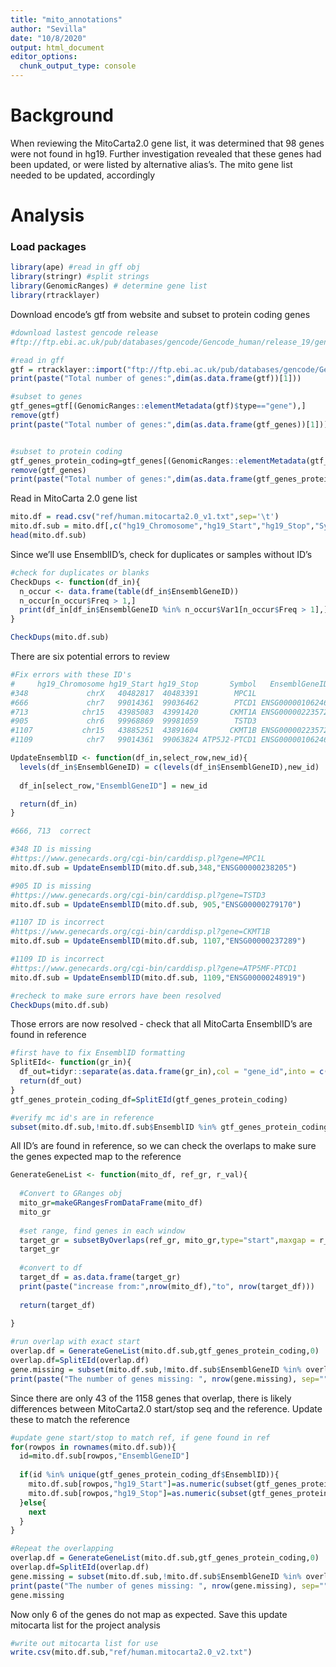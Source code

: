 ---
title: "mito_annotations"
author: "Sevilla"
date: "10/8/2020"
output: html_document
editor_options: 
  chunk_output_type: console
---

# Background
When reviewing the MitoCarta2.0 gene list, it was determined that 98 genes were not found in hg19. Further investigation revealed that these genes had been updated, or were listed by alternative alias's. The mito gene list needed to be updated, accordingly

# Analysis
### Load packages
```{r message=FALSE,warning=FALSE}
library(ape) #read in gff obj
library(stringr) #split strings
library(GenomicRanges) # determine gene list
library(rtracklayer)
```


Download encode's gtf from website and subset to protein coding genes
```{r}
#download lastest gencode release
#ftp://ftp.ebi.ac.uk/pub/databases/gencode/Gencode_human/release_19/gencode.v19.annotation.gff3.gz

#read in gff
gtf = rtracklayer::import("ftp://ftp.ebi.ac.uk/pub/databases/gencode/Gencode_human/release_19/gencode.v19.annotation.gtf.gz")
print(paste("Total number of genes:",dim(as.data.frame(gtf))[1]))

#subset to genes
gtf_genes=gtf[(GenomicRanges::elementMetadata(gtf)$type=="gene"),]
remove(gtf)
print(paste("Total number of genes:",dim(as.data.frame(gtf_genes))[1]))


#subset to protein coding
gtf_genes_protein_coding=gtf_genes[(GenomicRanges::elementMetadata(gtf_genes)$gene_type=="protein_coding"),]
remove(gtf_genes)
print(paste("Total number of genes:",dim(as.data.frame(gtf_genes_protein_coding))[1]))

```

Read in MitoCarta 2.0 gene list
```{r}
mito.df = read.csv("ref/human.mitocarta2.0_v1.txt",sep='\t')
mito.df.sub = mito.df[,c("hg19_Chromosome","hg19_Start","hg19_Stop","Symbol", "EnsemblGeneID","MCARTA2.0_score")]
head(mito.df.sub)
```

Since we'll use EnsemblID's, check for duplicates or samples without ID's
```{r}
#check for duplicates or blanks 
CheckDups <- function(df_in){
  n_occur <- data.frame(table(df_in$EnsemblGeneID))
  n_occur[n_occur$Freq > 1,]
  print(df_in[df_in$EnsemblGeneID %in% n_occur$Var1[n_occur$Freq > 1],])
}

CheckDups(mito.df.sub)
```

There are six potential errors to review
```{r}
#Fix errors with these ID's
#     hg19_Chromosome hg19_Start hg19_Stop       Symbol   EnsemblGeneID MCARTA2.0_score
#348             chrX   40482817  40483391        MPC1L                         20.0388
#666             chr7   99014361  99036462        PTCD1 ENSG00000106246         11.8591
#713            chr15   43985083  43991420       CKMT1A ENSG00000223572         10.6859
#905             chr6   99968869  99981059        TSTD3                          6.0678
#1107           chr15   43885251  43891604       CKMT1B ENSG00000223572         -3.7420
#1109            chr7   99014361  99063824 ATP5J2-PTCD1 ENSG00000106246         -3.7840

UpdateEnsemblID <- function(df_in,select_row,new_id){
  levels(df_in$EnsemblGeneID) = c(levels(df_in$EnsemblGeneID),new_id)
  
  df_in[select_row,"EnsemblGeneID"] = new_id

  return(df_in)
}

#666, 713  correct

#348 ID is missing
#https://www.genecards.org/cgi-bin/carddisp.pl?gene=MPC1L
mito.df.sub = UpdateEnsemblID(mito.df.sub,348,"ENSG00000238205")

#905 ID is missing
#https://www.genecards.org/cgi-bin/carddisp.pl?gene=TSTD3
mito.df.sub = UpdateEnsemblID(mito.df.sub, 905,"ENSG00000279170")

#1107 ID is incorrect
#https://www.genecards.org/cgi-bin/carddisp.pl?gene=CKMT1B
mito.df.sub = UpdateEnsemblID(mito.df.sub, 1107,"ENSG00000237289")

#1109 ID is incorrect
#https://www.genecards.org/cgi-bin/carddisp.pl?gene=ATP5MF-PTCD1
mito.df.sub = UpdateEnsemblID(mito.df.sub, 1109,"ENSG00000248919")

#recheck to make sure errors have been resolved
CheckDups(mito.df.sub)
```

Those errors are now resolved - check that all MitoCarta EnsemblID's are found in reference
```{r}
#first have to fix EnsemblID formatting
SplitEId<- function(gr_in){
  df_out=tidyr::separate(as.data.frame(gr_in),col = "gene_id",into = c("EnsemblID","EnsemblID_version"),sep = "[.]",remove = TRUE)
  return(df_out)
}
gtf_genes_protein_coding_df=SplitEId(gtf_genes_protein_coding)

#verify mc id's are in reference
subset(mito.df.sub,!mito.df.sub$EnsemblID %in% gtf_genes_protein_coding_df$EnsemblID)

```

All ID's are found in reference, so we can check the overlaps to make sure the genes expected map to the reference
```{r}
GenerateGeneList <- function(mito_df, ref_gr, r_val){
  
  #Convert to GRanges obj
  mito_gr=makeGRangesFromDataFrame(mito_df)
  mito_gr
  
  #set range, find genes in each window
  target_gr = subsetByOverlaps(ref_gr, mito_gr,type="start",maxgap = r_val)
  target_gr
  
  #convert to df
  target_df = as.data.frame(target_gr)
  print(paste("increase from:",nrow(mito_df),"to", nrow(target_df)))
  
  return(target_df)
  
}

#run overlap with exact start 
overlap.df = GenerateGeneList(mito.df.sub,gtf_genes_protein_coding,0)
overlap.df=SplitEId(overlap.df)
gene.missing = subset(mito.df.sub,!mito.df.sub$EnsemblGeneID %in% overlap.df$EnsemblID)
print(paste("The number of genes missing: ", nrow(gene.missing), sep=""))

```

Since there are only 43 of the 1158 genes that overlap, there is likely differences between MitoCarta2.0 start/stop seq and the reference. Update these to match the reference 
```{r}
#update gene start/stop to match ref, if gene found in ref
for(rowpos in rownames(mito.df.sub)){
  id=mito.df.sub[rowpos,"EnsemblGeneID"]
  
  if(id %in% unique(gtf_genes_protein_coding_df$EnsemblID)){
    mito.df.sub[rowpos,"hg19_Start"]=as.numeric(subset(gtf_genes_protein_coding_df,EnsemblID==id)$start)[1]
    mito.df.sub[rowpos,"hg19_Stop"]=as.numeric(subset(gtf_genes_protein_coding_df,EnsemblID==id)$end)[1]
  }else{
    next
  }
}

#Repeat the overlapping
overlap.df = GenerateGeneList(mito.df.sub,gtf_genes_protein_coding,0)
overlap.df=SplitEId(overlap.df)
gene.missing = subset(mito.df.sub,!mito.df.sub$EnsemblGeneID %in% overlap.df$EnsemblID)
print(paste("The number of genes missing: ", nrow(gene.missing), sep=""))
gene.missing
```

Now only 6 of the genes do not map as expected. Save this update mitocarta list for the project analysis
```{r}
#write out mitocarta list for use
write.csv(mito.df.sub,"ref/human.mitocarta2.0_v2.txt")
```




